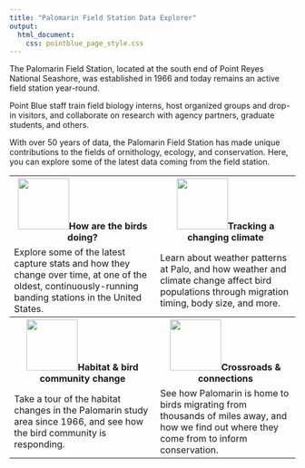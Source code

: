 ```yaml
---
title: "Palomarin Field Station Data Explorer"
output: 
  html_document:
    css: pointblue_page_style.css
---
```


The Palomarin Field Station, located at the south end of Point Reyes National Seashore, was established in 1966 and today remains an active field station year-round.

Point Blue staff train field biology interns, host organized groups and drop-in visitors, and collaborate on research with agency partners, graduate students, and others. 

With over 50 years of data, the Palomarin Field Station has made unique contributions to the fields of ornithology, ecology, and conservation. Here, you can explore some of the latest data coming from the field station.

<table style="table-layout: fixed; width:100%;">
<tr>
<th><img src="https://data.pointblue.org/apps/assets/images/analyst.png" width="90px">How are the birds doing?</th>
<th><img src="https://data.pointblue.org/apps/assets/images/datacatalog.png" width="90px">Tracking a changing climate</th>
</tr>
<tr>
<td>Explore some of the latest capture stats and how they change over time, at one of the oldest, continuously-running banding stations in the United States.</td>
<td>Learn about weather patterns at Palo, and how weather and climate change affect bird populations through migration timing, body size, and more.</td>
</tr>
<tr>
<th><img src="https://data.pointblue.org/apps/assets/images/biologists-2.png" width="90px">Habitat & bird community change</th>
<th><img src="https://data.pointblue.org/apps/assets/images/multimap.png" width="90px">Crossroads & connections</th>
</tr>
<tr>
<td>Take a tour of the habitat changes in the Palomarin study area since 1966, and see how the bird community is responding.</td>
<td>See how Palomarin is home to birds migrating from thousands of miles away, and how we find out where they come from to inform conservation.</td>
</tr>
</table>
